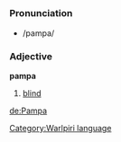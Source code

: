 =={{wbp}}==
[[Category:Warlpiri language]]
===Pronunciation===
*/pampa/
===Adjective===
'''pampa'''

#[[blind]]

[[de:Pampa]]